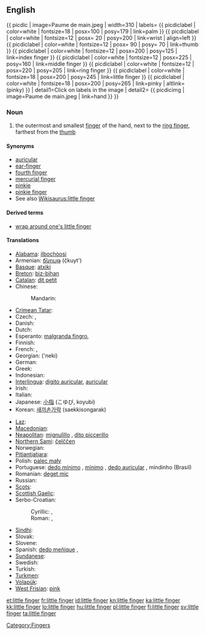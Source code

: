 ==English==
{{ picdic
| image=Paume de main.jpeg
| width=310
| labels=
{{ picdiclabel | color=white | fontsize=18 | posx=100 | posy=179 | link=palm }}
{{ picdiclabel | color=white | fontsize=12 | posx= 20 | posy=200 | link=wrist | align=left }}
{{ picdiclabel | color=white | fontsize=12 | posx= 90 | posy= 70 | link=thumb }}
{{ picdiclabel | color=white | fontsize=12 | posx=200 | posy=125 | link=index finger }}
{{ picdiclabel | color=white | fontsize=12 | posx=225 | posy=160 | link=middle finger }}
{{ picdiclabel | color=white | fontsize=12 | posx=220 | posy=205 | link=ring finger }}
{{ picdiclabel | color=white | fontsize=18 | posx=200 | posy=245 | link=little finger }}
{{ picdiclabel | color=white | fontsize=18 | posx=200 | posy=265 | link=pinky | altlink=(pinky) }}
| detail1=Click on labels in the image
| detail2=
{{ picdicimg | image=Paume de main.jpeg | link=hand }}
}}

===Noun===
{{en-noun|sg=[[little]] [[finger]]}}

# the outermost and smallest [[finger]] of the hand, next to the [[ring finger]], farthest from the [[thumb]]

====Synonyms====
* [[auricular]]
* [[ear-finger]]
* [[fourth finger]]
* [[mercurial finger]]
* [[pinkie]]
* [[pinkie finger]]
* See also [[Wikisaurus:little finger]]

====Derived terms====
* [[wrap around one's little finger]]

====Translations====
{{trans-top|outermost and smallest finger of the hand}}
* [[Alabama]]: [[ilbochòosi]]
* Armenian: [[ճկույթ]] (č̣kuyt')
* [[Basque]]: [[atxiki]]
* [[Breton]]: [[biz-bihan]] {{m}}
* [[Catalan]]: [[dit petit]] {{m}}
* Chinese:
*: Mandarin: {{t-|cmn|小指|tr=xiǎozhǐ|sc=Hani}}
* [[Crimean Tatar]]: {{tø|crh|kiçik parmaq}}
* Czech: {{t+|cs|malík|m}}, {{t+|cs|malíček|m}}
* Danish: {{t-|da|lillefinger}}
* Dutch: {{t+|nl|pink|m}}
* Esperanto: [[malgranda fingro]], {{t|eo|etfingro}}
* Finnish: {{t+|fi|pikkusormi}}
* French: {{t+|fr|petit doigt|m}}, {{t+|fr|auriculaire|m}}
* Georgian: {{t|ka|ნეკი|sc=Geor|xs=Georgian}} ('neki)
* German: {{t+|de|kleiner Finger|m}}
* Greek: {{t+|el|μικρός|m|tr=mikrós}}
* Indonesian: {{t+|id|jari kelingking|xs=Indonesian}}
* [[Interlingua]]: [[digito auricular]], [[auricular]]
* Irish: {{t|ga|méar bheag |f|xs=Irish}}
* Italian: {{t+|it|mignolo|m}}
* Japanese: [[小指]] (こゆび, koyubi)
* Korean: [[새끼손가락]] (saekkisongarak)
{{trans-mid}}
* [[Laz]]: {{tø|lzz|წულუ კითი|tr=culu kit’i|sc=Geor}}
* [[Macedonian]]: {{t|mk|мал прст|m|tr=mal p'rst}}
* [[Neapolitan]]: [[mignulìllo]] {{m}}, [[dito piccerillo]] {{m}}
* [[Northern Sami]]: [[čelččen]]
* Norwegian: {{t-|no|lillefinger|m}}
* [[Pitjantjatjara]]: {{unicode|[[maṟa ngaḻi]]}}
* Polish: [[palec mały]] {{m}}
* Portuguese: [[dedo mínimo]] {{m}}, [[mínimo]] {{m}}, [[dedo auricular]] {{m}}, mindinho {{m}} (Brasil)
* Romanian: [[deget mic]] {{n}}
* Russian: {{t+|ru|мизинец|m|tr=mizín'ec}}
* [[Scots]]: {{tø|sco|pinkie|xs=Scots}}
* [[Scottish Gaelic]]: {{t-|gd|lùdag|f|xs=Scottish Gaelic}}
* Serbo-Croatian: 
*: Cyrillic: {{t|sh|мали прст}}, {{t|sh|малић|m}}
*: Roman: {{t|sh|mali prst}}, {{t|sh|malić|m}}
* [[Sindhi]]: {{sd-Arab|[[چِيچَ]]}} {{f}}
* Slovak: {{t-|sk|malíček|m}}
* Slovene: {{t+|sl|mezinec|m}}
* Spanish: [[dedo meñique]] {{m}},  {{t+|es|meñique|m}}
* [[Sundanese]]: {{t|su|cingir|xs=Sundanese}}
* Swedish: {{t-|sv|lillfinger}}
* Turkish: {{t|tr|serçe parmağı}}
* [[Turkmen]]: {{t|tk|külembike}}
* [[Volapük]]: {{t|vo|rikül}}
* [[West Frisian]]: [[pink]]
{{trans-bottom}}

[[Category:Fingers]]

[[et:little finger]]
[[fr:little finger]]
[[id:little finger]]
[[kn:little finger]]
[[ka:little finger]]
[[kk:little finger]]
[[lo:little finger]]
[[hu:little finger]]
[[pl:little finger]]
[[fi:little finger]]
[[sv:little finger]]
[[ta:little finger]]